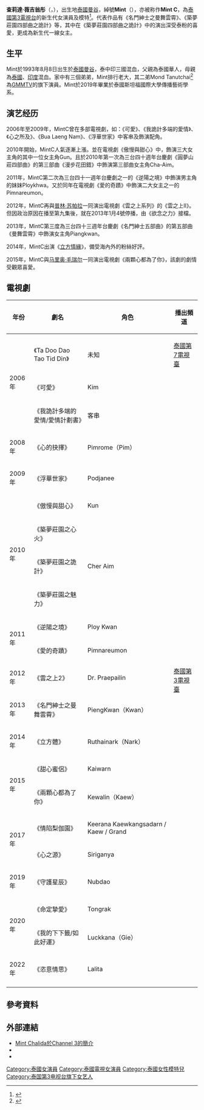 {{藝人
| 姓名 = 查莉達·薇吉翁彤<br>Mint Chalida
| 類型 = 女演員
| 圖片 = Mint Chalida @ สวัสดีที่แวะมา Ost.ซ่านเสน่หา.png
| 圖片尺寸 = 230px
| 外文名 = ชาลิดา วิจิตรวงศ์ทอง
| 外文 = th
| 英文名 = Chalida Vijitvongthong
| 綽號 = Mint (มิ้นต์)、Mint C、Baryear
| 國籍 = {{THA}} 
| 籍貫 = 
| 出生日期 = {{birth_date_and_age|1993|8|8}}
| 出生地點 = {{THA}}[[曼谷|曼谷]]
| 職業 = [[演員|演員]]、[[模特|模特]]
| 母校 = {{THA}}斯坦福國際大學（傳播藝術學系畢業)
| 出道地點 = {{THA}}[[曼谷|曼谷]]
| 代表作 = 《名門紳士之曼舞雲霄》<br>《立方體》<br>《兩顆心都為了你》
| 活躍年代 = 2006年至今
| 經紀公司 = [[泰國第3電視台|泰國第3電視台]] (2006年至今)
}}

'''查莉達·薇吉翁彤 '''（{{lang-th|ชาลิดา วิจิตรวงศ์ทอง|Chalida Vijitvongthong}}，{{bd|1993年|8月8日|catIdx=P}}），出生地[[泰國|泰國]][[曼谷|曼谷]]，綽號'''Mint'''（{{lang-th|มิ้นต์}}），亦被称作'''Mint C'''，為[[泰國第3電視台|泰國第3電視台]]的新生代女演員及模特<ref>{{cite web |url=https://sharerice.com/index.php/Mint_Chalida_Wijitwongtong |title=Mint_Chalida的個人資訊 |publisher=ShareRice Wiki |accessdate=2020-07-28 |language=th |archive-date=2020-10-17 |archive-url=https://web.archive.org/web/20201017214804/https://sharerice.com/index.php/Mint_Chalida_Wijitwongtong |dead-url=no }}</ref>。代表作品有《名門紳士之曼舞雲霄》、《築夢莊園四部曲之詭計》等，其中在《築夢莊園四部曲之詭計》中的演出深受泰粉的喜愛，更成為新生代一線女主。

==生平==
Mint於1993年8月8日出生於[[泰國|泰國]][[曼谷|曼谷]]，泰中印三國混血，父親為泰國華人，母親為[[泰國|泰國]]、[[印度|印度]]混血。家中有三個弟弟，Mint排行老大，其二弟Mond Tanutchai<ref>{{cite web |url=https://mydramalist.com/people/14515-wijitwongthong-tanutchai |title=Tanutchai Wijitwongthong個人資料 |publisher=MyDramaList |accessdate=2020-10-20 |language=th |archive-date=2017-10-22 |archive-url=https://web.archive.org/web/20171022045820/http://mydramalist.com/people/14515-wijitwongthong-tanutchai |dead-url=no }}</ref>為[[GMMTV|GMMTV]]的旗下演員。Mint於2019年畢業於泰國斯坦福國際大學傳播藝術學系。

== 演艺经历 ==
{{expand section}}

2006年至2009年，MintC曾在多部電視劇，如：《可愛》、《我詭計多端的愛情》、《心之所及》、《Bua Laeng Nam》、《浮華世家》中客串及飾演配角。

2010年開始，MintC人氣逐漸上漲。並在電視劇《傲慢與甜心》中，飾演三大女主角的其中一位女主角Gun。且於2010年第一次為三台四十週年台慶劇《圓夢山莊四部曲》的第三部曲《漫步花田錯》中飾演第三部曲女主角Cha-Aim。

2011年，MintC第二次為三台四十一週年台慶劇之一的《逆陽之境》中飾演男主角的妺妺Ploykhwa。又於同年在電視劇《愛的奇蹟》中飾演二大女主之一的Pimnareumon。

2012年，MintC再與[[普林·苏帕拉|普林·苏帕拉]]一同演出電視劇《雲之上系列》的《雲之上Ⅱ》。但因政治原因在播至第九集後，就在2013年1月4號停播，由《欲念之力》接檔。

2013年，MintC第三度為三台四十三週年台慶劇《名門紳士五部曲》的第五部曲《曼舞雲霄》中飾演女主角Piangkwan。

2014年，MintC出演《[[立方體_(泰劇)|立方情緣]]》，備受海內外的粉絲好評。

2015年，MintC與[[马里奥·毛瑞尔|马里奥·毛瑞尔]]一同演出電視劇《兩顆心都為了你》，該劇的劇情受觀眾喜愛。

== 電視劇 ==
{| class="wikitable"
! 年份 !! 劇名 !! 角色 !! 播出頻道
|-
|rowspan="3"|2006年 || 《Ta Doo Dao Tao Tid Din》 || 未知 || [[泰國第7電視臺|泰國第7電視臺]]
|-
|《可愛》|| Kim ||rowspan="21"|[[泰國第3電視臺|泰國第3電視臺]]
|-
|《我詭計多端的愛情/愛情計劃書》|| 客串
|-
|rowspan="1"|2008年 || 《心的抉擇》 || Pimrome（Pim）
|-
|rowspan="1"|2009年 || 《浮華世家》 || Podjanee
|-
|rowspan="4"|2010年 || 《傲慢與甜心》 || Kun 
|-
|《築夢莊園之心火》 ||rowspan="3"| Cher Aim
|-
|《築夢莊園之詭計》
|-
|《築夢莊園之魅力》
|-
|rowspan="2"|2011年 || 《逆陽之境》 || Ploy Kwan
|-
|《愛的奇蹟》 || Pimnareumon
|-
|rowspan="1"|2012年 || 《雲之上2》 || Dr. Praepailin
|-
|rowspan="1"|2013年 || 《名門紳士之曼舞雲霄》 || PiengKwan（Kwan）
|-
|rowspan="1"|2014年 || 《立方體》 || Ruthainark（Nark）
|-
|rowspan="2"|2015年 || 《甜心蜜侶》 || Kaiwarn
|-
|《兩顆心都為了你》 || Kewalin（Kaew）
|-
|rowspan="2"|2017年 || 《情陷梨伽園》 || Keerana Kaewkangsadarn / Kaew / Grand
|-
|《心之源》 || Siriganya
|-
|rowspan="1"|2019年 || 《守護星辰》 || Nubdao
|-
|rowspan="2"|2020年 || 《命定摯愛》 || Tongrak
|-
|《我的下下籤/如此好運》 || Luckkana（Gie）
|-
|rowspan="1"|2022年 || 《恣意情思》 || Lalita
|-
|}

==參考資料==
{{reflist}}

== 外部連結 ==
*[https://www.ch3thailand.com/%E0%B8%94%E0%B8%B2%E0%B8%A3%E0%B8%B2%E0%B8%8A%E0%B9%88%E0%B8%AD%E0%B8%873/belong/76/%E0%B8%A1%E0%B8%B4%E0%B9%89%E0%B8%99%E0%B8%95%E0%B9%8C-%E0%B8%8A%E0%B8%B2%E0%B8%A5%E0%B8%B4%E0%B8%94%E0%B8%B2-%E0%B8%A7%E0%B8%B4%E0%B8%88%E0%B8%B4%E0%B8%95%E0%B8%A3%E0%B8%A7%E0%B8%87%E0%B8%A8%E0%B9%8C%E0%B8%97%E0%B8%AD%E0%B8%87.html Mint Chalida於Channel 3的簡介] {{Wayback|url=https://www.ch3thailand.com/%E0%B8%94%E0%B8%B2%E0%B8%A3%E0%B8%B2%E0%B8%8A%E0%B9%88%E0%B8%AD%E0%B8%873/belong/76/%E0%B8%A1%E0%B8%B4%E0%B9%89%E0%B8%99%E0%B8%95%E0%B9%8C-%E0%B8%8A%E0%B8%B2%E0%B8%A5%E0%B8%B4%E0%B8%94%E0%B8%B2-%E0%B8%A7%E0%B8%B4%E0%B8%88%E0%B8%B4%E0%B8%95%E0%B8%A3%E0%B8%A7%E0%B8%87%E0%B8%A8%E0%B9%8C%E0%B8%97%E0%B8%AD%E0%B8%87.html |date=20210111211025 }}{{th}}
* {{instagram|mint_chalida}}
* {{Twitter|Miint_chalida}}{{th}}

{{authority control}}
[[Category:泰國女演員|Category:泰國女演員]]
[[Category:泰國電視女演員|Category:泰國電視女演員]]
[[Category:泰國女性模特兒|Category:泰國女性模特兒]]
[[Category:泰国第3电视台旗下女艺人|Category:泰国第3电视台旗下女艺人]]
